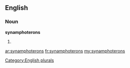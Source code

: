 ==English==

===Noun===
'''synamphoterons'''

# {{plural of|[[synamphoteron]]}}

[[Category:English plurals]]

[[ar:synamphoterons]]
[[fr:synamphoterons]]
[[my:synamphoterons]]